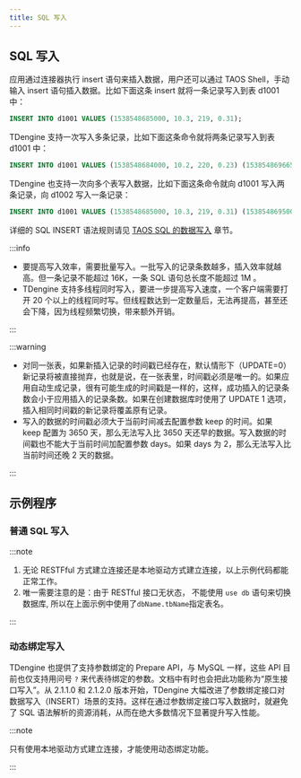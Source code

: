 ```yaml
---
title: SQL 写入
---
```



## SQL 写入

应用通过连接器执行 insert 语句来插入数据，用户还可以通过 TAOS Shell，手动输入 insert 语句插入数据。比如下面这条 insert 就将一条记录写入到表 d1001 中：

```sql
INSERT INTO d1001 VALUES (1538548685000, 10.3, 219, 0.31);
```

TDengine 支持一次写入多条记录，比如下面这条命令就将两条记录写入到表 d1001 中：

```sql
INSERT INTO d1001 VALUES (1538548684000, 10.2, 220, 0.23) (1538548696650, 10.3, 218, 0.25);
```

TDengine 也支持一次向多个表写入数据，比如下面这条命令就向 d1001 写入两条记录，向 d1002 写入一条记录：

```sql
INSERT INTO d1001 VALUES (1538548685000, 10.3, 219, 0.31) (1538548695000, 12.6, 218, 0.33) d1002 VALUES (1538548696800, 12.3, 221, 0.31);
```

详细的 SQL INSERT 语法规则请见 [TAOS SQL 的数据写入](/reference/taos-sql/insert) 章节。

:::info

- 要提高写入效率，需要批量写入。一批写入的记录条数越多，插入效率就越高。但一条记录不能超过 16K，一条 SQL 语句总长度不能超过 1M 。
- TDengine 支持多线程同时写入，要进一步提高写入速度，一个客户端需要打开 20 个以上的线程同时写。但线程数达到一定数量后，无法再提高，甚至还会下降，因为线程频繁切换，带来额外开销。

:::

:::warning

- 对同一张表，如果新插入记录的时间戳已经存在，默认情形下（UPDATE=0）新记录将被直接抛弃，也就是说，在一张表里，时间戳必须是唯一的。如果应用自动生成记录，很有可能生成的时间戳是一样的，这样，成功插入的记录条数会小于应用插入的记录条数。如果在创建数据库时使用了 UPDATE 1 选项，插入相同时间戳的新记录将覆盖原有记录。
- 写入的数据的时间戳必须大于当前时间减去配置参数 keep 的时间。如果 keep 配置为 3650 天，那么无法写入比 3650 天还早的数据。写入数据的时间戳也不能大于当前时间加配置参数 days。如果 days 为 2，那么无法写入比当前时间还晚 2 天的数据。

:::

## 示例程序

### 普通 SQL 写入

<Tabs defaultValue="java" groupId="lang">
  <TabItem label="Java" value="java">
    <JavaSQL />
  </TabItem>
  <TabItem label="Python" value="python">
    <PySQL />
  </TabItem>
  <TabItem label="Go" value="go">
    <GoSQL />
  </TabItem>
  <TabItem label="Rust" value="rust">
    <RustSQL />
  </TabItem>
  <TabItem label="Node.js" value="nodejs">
    <NodeSQL />
  </TabItem>
  <TabItem label="C#" value="csharp">
    <CsSQL />
  </TabItem>
  <TabItem label="C" value="c">
    <CSQL />
  </TabItem>
</Tabs>

:::note

1. 无论 RESTFful 方式建立连接还是本地驱动方式建立连接，以上示例代码都能正常工作。
2. 唯一需要注意的是：由于 RESTful 接口无状态， 不能使用 `use db` 语句来切换数据库, 所以在上面示例中使用了`dbName.tbName`指定表名。

:::

### 动态绑定写入

TDengine 也提供了支持参数绑定的 Prepare API，与 MySQL 一样，这些 API 目前也仅支持用问号 `?` 来代表待绑定的参数。文档中有时也会把此功能称为“原生接口写入”。从 2.1.1.0 和 2.1.2.0 版本开始，TDengine 大幅改进了参数绑定接口对数据写入（INSERT）场景的支持。这样在通过参数绑定接口写入数据时，就避免了 SQL 语法解析的资源消耗，从而在绝大多数情况下显著提升写入性能。

<Tabs defaultValue="java" groupId="lang">
  <TabItem label="Java" value="java">
    <JavaStmt />
  </TabItem>
  <TabItem label="Python" value="python">
    <PyStmt />
  </TabItem>
  <TabItem label="Go" value="go">
    <GoStmt />
  </TabItem>
  <TabItem label="Rust" value="rust">
    <RustStmt />
  </TabItem>
  <TabItem label="Node.js" value="nodejs">
    <NodeStmt />
  </TabItem>
  <TabItem label="C#" value="csharp">
    <CsStmt />
  </TabItem>
  <TabItem label="C" value="c">
    <CStmt />
  </TabItem>
</Tabs>

:::note

只有使用本地驱动方式建立连接，才能使用动态绑定功能。

:::
